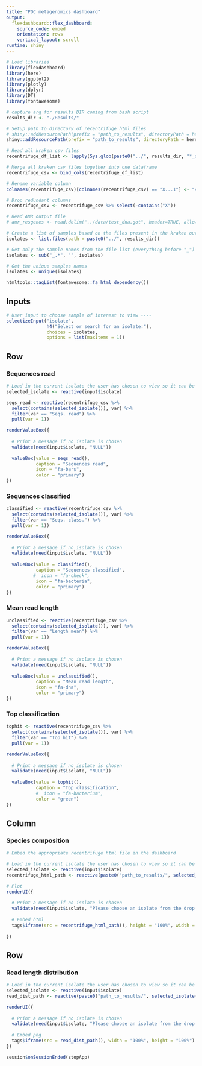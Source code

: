 ```yaml
---
title: "POC metagenomics dashboard"
output: 
  flexdashboard::flex_dashboard:
    source_code: embed
    orientation: rows
    vertical_layout: scroll
runtime: shiny
---
```


```r
# Load libraries
library(flexdashboard)
library(here)
library(ggplot2)
library(plotly)
library(dplyr)
library(DT)
library(fontawesome)

# capture arg for results DIR coming from bash script
results_dir <- "./Results/"

# Setup path to directory of recentrifuge html files
# shiny::addResourcePath(prefix = "path_to_results", directoryPath = here::here("./Results/"))
shiny::addResourcePath(prefix = "path_to_results", directoryPath = here::here(results_dir))

# Read all kraken csv files
recentrifuge_df_list <- lapply(Sys.glob(paste0("../", results_dir, "*_output.krk.stat.csv")), read.csv)

# Merge all kraken csv files together into one dataframe
recentrifuge_csv <- bind_cols(recentrifuge_df_list)

# Rename variable column
colnames(recentrifuge_csv)[colnames(recentrifuge_csv) == "X...1"] <- "var"

# Drop redundant columns
recentrifuge_csv <- recentrifuge_csv %>% select(-contains("X"))

# Read AMR output file
# amr_resgenes <- read.delim("../data/test_dna.got", header=TRUE, allowEscapes=FALSE, sep="\t",  quote="", na.strings="", comment.char="")

# Create a list of samples based on the files present in the kraken output directory
isolates <- list.files(path = paste0("../", results_dir))

# Get only the sample names from the file list (everything before "_")
isolates <- sub("_.*", "", isolates)

# Get the unique samples names
isolates <- unique(isolates)

htmltools::tagList(fontawesome::fa_html_dependency())
```

Inputs {.sidebar}
-----------------------------------------------------------------------

```r
# User input to choose sample of interest to view ----
selectizeInput("isolate",
               h4("Select or search for an isolate:"),
               choices = isolates,
               options = list(maxItems = 1))
```

Row
-------------------------------------

### Sequences read
    
```r
# Load in the current isolate the user has chosen to view so it can be used for "recentrifuge_html_path"
selected_isolate <- reactive(input$isolate)

seqs_read <- reactive(recentrifuge_csv %>%
  select(contains(selected_isolate()), var) %>%
  filter(var == "Seqs. read") %>%
  pull(var = 1))

renderValueBox({
  
  # Print a message if no isolate is chosen
  validate(need(input$isolate, "NULL"))
  
  valueBox(value = seqs_read(),
           caption = "Sequences read",
           icon = "fa-bars",
           color = "primary")
})

```

### Sequences classified
    
```r
classified <- reactive(recentrifuge_csv %>%
  select(contains(selected_isolate()), var) %>%
  filter(var == "Seqs. class.") %>%
  pull(var = 1))

renderValueBox({
  
  # Print a message if no isolate is chosen
  validate(need(input$isolate, "NULL"))
  
  valueBox(value = classified(),
           caption = "Sequences classified",
          #  icon = "fa-check",
           icon = "fa-bacteria",
           color = "primary")
})

```

### Mean read length
    
```r
unclassified <- reactive(recentrifuge_csv %>%
  select(contains(selected_isolate()), var) %>%
  filter(var == "Length mean") %>%
  pull(var = 1))

renderValueBox({
  
  # Print a message if no isolate is chosen
  validate(need(input$isolate, "NULL"))
  
  valueBox(value = unclassified(),
           caption = "Mean read length",
           icon = "fa-dna",
           color = "primary")
})

```

### Top classification
    
```r
tophit <- reactive(recentrifuge_csv %>%
  select(contains(selected_isolate()), var) %>%
  filter(var == "Top hit") %>%
  pull(var = 1))

renderValueBox({
  
  # Print a message if no isolate is chosen
  validate(need(input$isolate, "NULL"))
  
  valueBox(value = tophit(),
           caption = "Top classification",
           #  icon = "fa-bacterium",
           color = "green")
})

```

Column {data-height=800}
-------------------------------------
    
### Species composition
    
```r
# Embed the appropriate recentrifuge html file in the dashboard

# Load in the current isolate the user has chosen to view so it can be used for "recentrifuge_html_path"
selected_isolate <- reactive(input$isolate)
recentrifuge_html_path <- reactive(paste0("path_to_results/", selected_isolate(), "_output.krk.html"))

# Plot
renderUI({
  
  # Print a message if no isolate is chosen
  validate(need(input$isolate, "Please choose an isolate from the drop down box to create a plot"))
  
  # Embed html
  tags$iframe(src = recentrifuge_html_path(), height = "100%", width = "100%")
  
})
```

Row
-------------------------------------

### Read length distribution
  
```r
# Load in the current isolate the user has chosen to view so it can be used for "recentrifuge_html_path"
selected_isolate <- reactive(input$isolate)
read_dist_path <- reactive(paste0("path_to_results/", selected_isolate(), "_all_reads.fq_read_length_distrabution_plot.png"))

renderUI({
  
  # Print a message if no isolate is chosen
  validate(need(input$isolate, "Please choose an isolate from the drop down box to create a plot"))
  
  # Embed png
  tags$iframe(src = read_dist_path(), width = "100%", height = "100%")
})
```

```r
session$onSessionEnded(stopApp)
```
